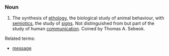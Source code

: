 ===Noun===
#The synthesis of [[ethology]], the biological study of animal behaviour, with [[semiotics]], the study of [[sign]]s. Not distinguished from but part of the study of human [[communication]]. Coined by Thomas A. Sebeok.

Related terms:
*[[message]]